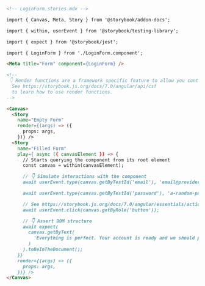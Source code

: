 ```md
<!-- LoginForm.stories.mdx -->

import { Canvas, Meta, Story } from '@storybook/addon-docs';

import { within, userEvent } from '@storybook/testing-library';

import { expect } from '@storybook/jest';

import { LoginForm } from './LoginForm.component';

<Meta title="Form" component={LoginForm} />

<!--
 👇 Render functions are a framework specific feature to allow you control on how the component renders.
  See https://storybook.js.org/docs/7.0/angular/api/csf
  to learn how to use render functions.
-->

<Canvas>
  <Story 
    name="Empty Form"
    render={(args) => ({
      props: args,
    })} />
  <Story
    name="Filled Form"
    play={ async ({ canvasElement }) => {
      // Starts querying the component from its root element
      const canvas = within(canvasElement);

      // 👇 Simulate interactions with the component
      await userEvent.type(canvas.getByTestId('email'), 'email@provider.com');

      await userEvent.type(canvas.getByTestId('password'), 'a-random-password');

      // See https://storybook.js.org/docs/7.0/angular/essentials/actions#automatically-matching-args to learn how to setup logging in the Actions panel
      await userEvent.click(canvas.getByRole('button'));

      // 👇 Assert DOM structure
      await expect(
        canvas.getByText(
          'Everything is perfect. Your account is ready and we should probably get you started!'
        )
      ).toBeInTheDocument();
    }}
    render={(args) => ({
      props: args,
    })} />
</Canvas>
```
